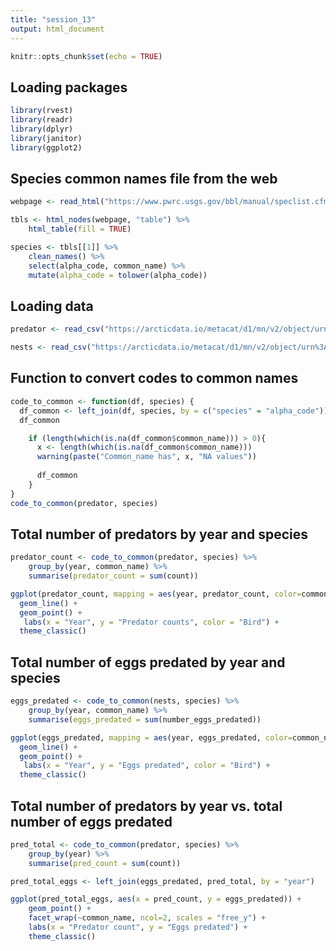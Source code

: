 ```yaml
---
title: "session_13"
output: html_document
---
```


```r
knitr::opts_chunk$set(echo = TRUE)
```

## Loading packages
```r
library(rvest)
library(readr)
library(dplyr)
library(janitor)
library(ggplot2)
```

## Species common names file from the web
```r
webpage <- read_html("https://www.pwrc.usgs.gov/bbl/manual/speclist.cfm")

tbls <- html_nodes(webpage, "table") %>% 
    html_table(fill = TRUE)

species <- tbls[[1]] %>% 
    clean_names() %>% 
    select(alpha_code, common_name) %>% 
    mutate(alpha_code = tolower(alpha_code))
```

## Loading data

```r
predator <- read_csv("https://arcticdata.io/metacat/d1/mn/v2/object/urn%3Auuid%3A9ffec04c-7e2d-41dd-9e88-b6c2e8c4375e")

nests <- read_csv("https://arcticdata.io/metacat/d1/mn/v2/object/urn%3Auuid%3A982bd2fc-4edf-4da7-96ef-0d11b853102d")
```

## Function to convert codes to common names

```r
code_to_common <- function(df, species) {
  df_common <- left_join(df, species, by = c("species" = "alpha_code"))
  df_common

    if (length(which(is.na(df_common$common_name))) > 0){
      x <- length(which(is.na(df_common$common_name)))
      warning(paste("Common_name has", x, "NA values"))
      
      df_common
    }
}
code_to_common(predator, species)
```

## Total number of predators by year and species

```r
predator_count <- code_to_common(predator, species) %>% 
    group_by(year, common_name) %>% 
    summarise(predator_count = sum(count))

ggplot(predator_count, mapping = aes(year, predator_count, color=common_name)) +
  geom_line() +
  geom_point() +
   labs(x = "Year", y = "Predator counts", color = "Bird") +
  theme_classic()
```

## Total number of eggs predated by year and species

```r
eggs_predated <- code_to_common(nests, species) %>% 
    group_by(year, common_name) %>% 
    summarise(eggs_predated = sum(number_eggs_predated))

ggplot(eggs_predated, mapping = aes(year, eggs_predated, color=common_name)) +
  geom_line() +
  geom_point() +
   labs(x = "Year", y = "Eggs predated", color = "Bird") +
  theme_classic()
```

## Total number of predators by year vs. total number of eggs predated

```r
pred_total <- code_to_common(predator, species) %>% 
    group_by(year) %>% 
    summarise(pred_count = sum(count))

pred_total_eggs <- left_join(eggs_predated, pred_total, by = "year")

ggplot(pred_total_eggs, aes(x = pred_count, y = eggs_predated)) +
    geom_point() +
    facet_wrap(~common_name, ncol=2, scales = "free_y") +
    labs(x = "Predator count", y = "Eggs predated") +
    theme_classic()
```


